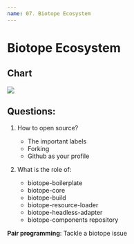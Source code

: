 ```yaml
---
name: 07. Biotope Ecosystem
---
```



# Biotope Ecosystem
## Chart
<img src={biotope} />

## Questions:
01. How to open source?
    - The important labels
    - Forking
    - Github as your profile
02. What is the role of:

    - biotope-boilerplate
    - biotope-core
    - biotope-build
    - biotope-resource-loader
    - biotope-headless-adapter
    - biotope-components repository


**Pair programming**: Tackle a biotope issue
